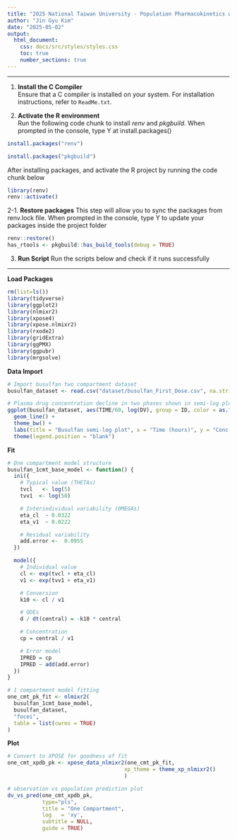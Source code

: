 ```yaml
---
title: "2025 National Taiwan University - Population Pharmacokinetics workshop: TEST"
author: "Jin Gyu Kim"
date: "2025-05-02"
output:
  html_document:
    css: docs/src/styles/styles.css
    toc: true
    number_sections: true
---
```


***
1. **Install the C Compiler**  
Ensure that a C compiler is installed on your system. For installation instructions, refer to `ReadMe.txt`.

2. **Activate the R environment**  
Run the following code chunk to install *renv* and *pkgbuild*. When prompted in the console, type Y at install.packages()
```r
install.packages("renv")
```

```r
install.packages("pkgbuild")
```

After installing packages, and activate the R project by running the code chunk below
```r
library(renv)
renv::activate()
```

2-1. **Restore packages**
This step will allow you to sync the packages from renv.lock file.
When prompted in the console, type Y to update your packages inside the project folder
```r
renv::restore()
has_rtools <- pkgbuild::has_build_tools(debug = TRUE)
```

3. **Run Script**
Run the scripts below and check if it runs successfully

***

**Load Packages**
```r
rm(list=ls())
library(tidyverse)
library(ggplot2)
library(nlmixr2)
library(xpose4)
library(xpose.nlmixr2)
library(rxode2)
library(gridExtra)
library(ggPMX)
library(ggpubr)
library(mrgsolve)
```

**Data Import**
```r
# Import busulfan two compartment dataset
busulfan_dataset <- read.csv("dataset/busulfan_First_Dose.csv", na.strings = ".")

# Plasma drug concentration decline in two phases shown in semi-log plot
ggplot(busulfan_dataset, aes(TIME/60, log(DV), group = ID, color = as.factor(ID))) +
  geom_line() +
  theme_bw() +
  labs(title = "Busulfan semi-log plot", x = "Time (hours)", y = "Conc (mg/L)") +
  theme(legend.position = "blank")
```

**Fit**
```r
# One compartment model structure
busulfan_1cmt_base_model <- function() {
  ini({
    # Typical value (THETAs)
    tvcl   <- log(5)
    tvv1  <- log(50)

    # Interindividual variability (OMEGAs)
    eta_cl  ~ 0.0322
    eta_v1  ~ 0.0222

    # Residual variability
    add.error <-  0.0955
  })

  model({
    # Individual value
    cl <- exp(tvcl + eta_cl)
    v1 <- exp(tvv1 + eta_v1)

    # Conversion
    k10 <- cl / v1

    # ODEs
    d / dt(central) = -k10 * central

    # Concentration
    cp = central / v1

    # Error model
    IPRED = cp
    IPRED ~ add(add.error)
  })
}

# 1 compartment model fitting
one_cmt_pk_fit <- nlmixr2(
  busulfan_1cmt_base_model,
  busulfan_dataset,
  "focei",
  table = list(cwres = TRUE)
)
```

**Plot**
```r
# Convert to XPOSE for goodness of fit
one_cmt_xpdb_pk <- xpose_data_nlmixr2(one_cmt_pk_fit,
                                     xp_theme = theme_xp_nlmixr2()
                                     )

# observation vs population prediction plot
dv_vs_pred(one_cmt_xpdb_pk,
           type="pls",
           title = "One Compartment",
           log   = 'xy',
           subtitle = NULL,
           guide = TRUE)
```
